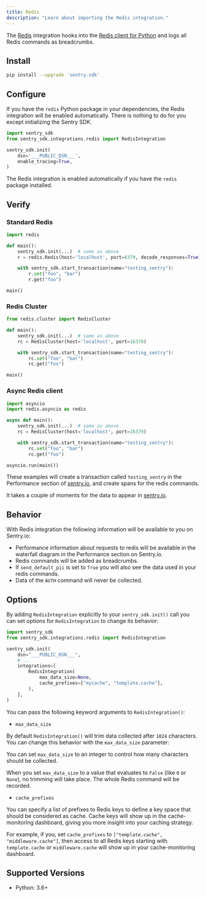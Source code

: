```yaml
---
title: Redis
description: "Learn about importing the Redis integration."
---
```


The [Redis](https://redis.io/) integration hooks into the [Redis client for Python](https://pypi.org/project/redis/) and logs all Redis commands as <PlatformLink to="/enriching-events/breadcrumbs/">breadcrumbs</PlatformLink>.

## Install

```bash
pip install --upgrade 'sentry-sdk'
```

## Configure

If you have the `redis` Python package in your dependencies, the Redis integration will be enabled automatically. There is nothing to do for you except initializing the Sentry SDK.

<SignInNote />

```python
import sentry_sdk
from sentry_sdk.integrations.redis import RedisIntegration

sentry_sdk.init(
    dsn='___PUBLIC_DSN___',
    enable_tracing=True,
)
```

The Redis integration is enabled automatically if you have the `redis` package installed.

## Verify

### Standard Redis

```python
import redis

def main():
    sentry_sdk.init(...)  # same as above
    r = redis.Redis(host='localhost', port=6379, decode_responses=True)

    with sentry_sdk.start_transaction(name="testing_sentry"):
        r.set("foo", "bar")
        r.get("foo")

main()
```

### Redis Cluster

```python
from redis.cluster import RedisCluster

def main():
    sentry_sdk.init(...)  # same as above
    rc = RedisCluster(host='localhost', port=16379)

    with sentry_sdk.start_transaction(name="testing_sentry"):
        rc.set("foo", "bar")
        rc.get("foo")

main()
```

### Async Redis client

```python
import asyncio
import redis.asyncio as redis

async def main():
    sentry_sdk.init(...)  # same as above
    rc = RedisCluster(host='localhost', port=16379)

    with sentry_sdk.start_transaction(name="testing_sentry"):
        rc.set("foo", "bar")
        rc.get("foo")

asyncio.run(main())
```

These examples will create a transaction called `testing_sentry` in the Performance section of [sentry.io](https://sentry.io), and create spans for the redis commands.

It takes a couple of moments for the data to appear in [sentry.io](https://sentry.io).

## Behavior

With Redis integration the following information will be available to you on Sentry.io:

- Performance information about requests to redis will be available in the waterfall diagram in the Performance section on Sentry.io.
- Redis commands will be added as breadcrumbs.
- If `send_default_pii` is set to `True` you will also see the data used in your redis commands.
- Data of the `AUTH` command will never be collected.

## Options

By adding `RedisIntegration` explicitly to your `sentry_sdk.init()` call you can set options for `RedisIntegration` to change its behavior:

<SignInNote />

```python
import sentry_sdk
from sentry_sdk.integrations.redis import RedisIntegration

sentry_sdk.init(
    dsn="___PUBLIC_DSN___",
    # ...
    integrations=[
        RedisIntegration(
            max_data_size=None,
            cache_prefixes=["mycache", "template.cache"],
        ),
    ],
)
```
You can pass the following keyword arguments to `RedisIntegration()`:

- `max_data_size`

By default `RedisIntegration()` will trim data collected after `1024` characters. You can change this behavior with the `max_data_size` parameter:

You can set `max_data_size` to an integer to control how many characters should be collected.

When you set `max_data_size` to a value that evaluates to `False` (like `0` or `None`), no trimming will take place. The whole Redis command will be recorded.

- `cache_prefixes`

You can specify a list of prefixes to Redis keys to define a key space that should be considered as cache. Cache keys will show up in the cache-monitoring dashboard, giving you more insight into your caching strategy.

For example, if you, set `cache_prefixes` to `["template.cache", "middleware.cache"]`, then access to all Redis keys starting with `template.cache` or `middleware.cache` will show up in your cache-monitoring dashboard.


## Supported Versions

- Python: 3.6+

<Include name="python-use-older-sdk-for-legacy-support.mdx" />

